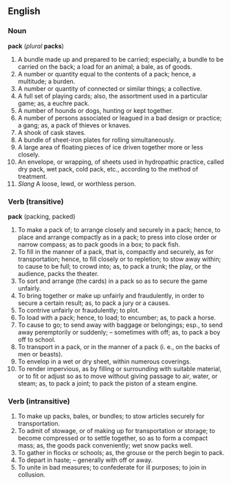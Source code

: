 ==English==
===Noun===
'''pack''' (''plural'' '''packs''')
#A bundle made up and prepared to be carried; especially, a bundle to be carried on the back; a load for an animal; a bale, as of goods.
#A number or quantity equal to the contents of a pack; hence, a multitude; a burden.
#A number or quantity of connected or similar things; a collective.
#A full set of playing cards; also, the assortment used in a particular game; as, a euchre pack.
#A number of hounds or dogs, hunting or kept together.
#A number of persons associated or leagued in a bad design or practice; a gang; as, a pack of thieves or knaves.
#A shook of cask staves.
#A bundle of sheet-iron plates for rolling simultaneously.
#A large area of floating pieces of ice driven together more or less closely.
#An envelope, or wrapping, of sheets used in hydropathic practice, called dry pack, wet pack, cold pack, etc., according to the method of treatment.
#''Slang'' A loose, lewd, or worthless person.

===Verb (transitive)===
'''pack''' (packing, packed)
#To make a pack of; to arrange closely and securely in a pack; hence, to place and arrange compactly as in a pack; to press into close order or narrow compass; as to pack goods in a box; to pack fish.
#To fill in the manner of a pack, that is, compactly and securely, as for transportation; hence, to fill closely or to repletion; to stow away within; to cause to be full; to crowd into; as, to pack a trunk; the play, or the audience, packs the theater.
#To sort and arrange (the cards) in a pack so as to secure the game unfairly.
#To bring together or make up unfairly and fraudulently, in order to secure a certain result; as, to pack a jury or a causes.
#To contrive unfairly or fraudulently; to plot.
#To load with a pack; hence, to load; to encumber; as, to pack a horse.
#To cause to go; to send away with baggage or belongings; esp., to send away peremptorily or suddenly; – sometimes with off; as, to pack a boy off to school.
#To transport in a pack, or in the manner of a pack (i. e., on the backs of men or beasts).
#To envelop in a wet or dry sheet, within numerous coverings.
#To render impervious, as by filling or surrounding with suitable material, or to fit or adjust so as to move without giving passage to air, water, or steam; as, to pack a joint; to pack the piston of a steam engine.

===Verb (intransitive)===
#To make up packs, bales, or bundles; to stow articles securely for transportation.
#To admit of stowage, or of making up for transportation or storage; to become compressed or to settle together, so as to form a compact mass; as, the goods pack conveniently; wet snow packs well.
#To gather in flocks or schools; as, the grouse or the perch begin to pack.
#To depart in haste; – generally with off or away.
#To unite in bad measures; to confederate for ill purposes; to join in collusion.